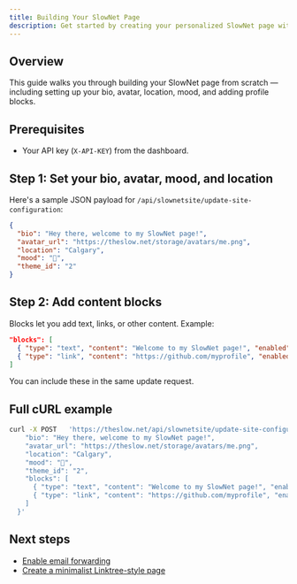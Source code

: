 ```yaml
---
title: Building Your SlowNet Page
description: Get started by creating your personalized SlowNet page with bio, avatar, mood, and blocks.
---
```



## Overview

This guide walks you through building your SlowNet page from scratch — including setting up your bio, avatar, location, mood, and adding profile blocks.

## Prerequisites

- Your API key (`X-API-KEY`) from the dashboard.

## Step 1: Set your bio, avatar, mood, and location

Here's a sample JSON payload for `/api/slownetsite/update-site-configuration`:

```json
{
  "bio": "Hey there, welcome to my SlowNet page!",
  "avatar_url": "https://theslow.net/storage/avatars/me.png",
  "location": "Calgary",
  "mood": "🌿",
  "theme_id": "2"
}
```

## Step 2: Add content blocks

Blocks let you add text, links, or other content. Example:

```json
"blocks": [
  { "type": "text", "content": "Welcome to my SlowNet page!", "enabled": true },
  { "type": "link", "content": "https://github.com/myprofile", "enabled": true }
]
```

You can include these in the same update request.

## Full cURL example

```bash
curl -X POST   'https://theslow.net/api/slownetsite/update-site-configuration'   -H 'X-API-KEY: YOUR_API_KEY'   -H 'Content-Type: application/json'   -d '{
    "bio": "Hey there, welcome to my SlowNet page!",
    "avatar_url": "https://theslow.net/storage/avatars/me.png",
    "location": "Calgary",
    "mood": "🌿",
    "theme_id": "2",
    "blocks": [
      { "type": "text", "content": "Welcome to my SlowNet page!", "enabled": true },
      { "type": "link", "content": "https://github.com/myprofile", "enabled": true }
    ]
  }'
```

<AuthSnippet/>

## Next steps

- [Enable email forwarding](enabling-email-forwarding)
- [Create a minimalist Linktree-style page](minimalist-linktree-clone)

<SupportSnippet/>
